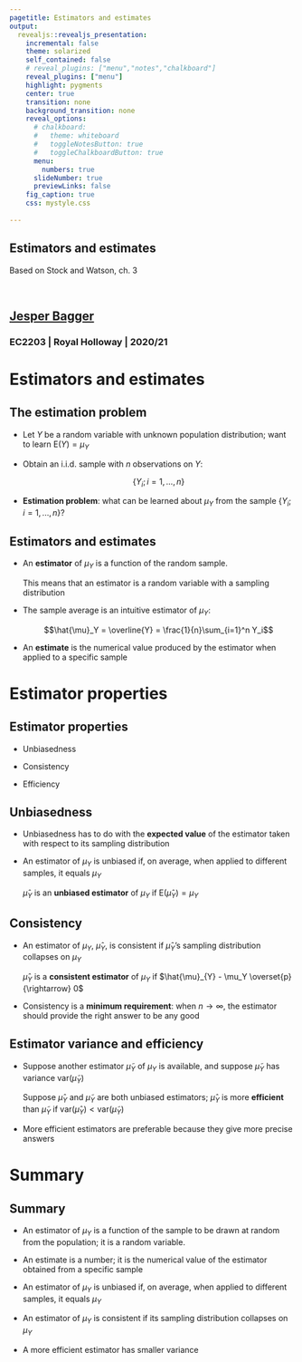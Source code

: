 ```yaml
---
pagetitle: Estimators and estimates
output: 
  revealjs::revealjs_presentation:
    incremental: false
    theme: solarized
    self_contained: false
    # reveal_plugins: ["menu","notes","chalkboard"]
    reveal_plugins: ["menu"]
    highlight: pygments
    center: true
    transition: none
    background_transition: none 
    reveal_options:
      # chalkboard:
      #   theme: whiteboard
      #   toggleNotesButton: true
      #   toggleChalkboardButton: true
      menu:
        numbers: true
      slideNumber: true
      previewLinks: false
    fig_caption: true
    css: mystyle.css
    
--- 
```


<section>

<h1>Estimators and estimates</h1>

Based on Stock and Watson, ch. 3

<br>

<h2>[Jesper Bagger](mailto:jesper.bagger@rhul.ac.uk)</h2>

<h3>EC2203 | Royal Holloway | 2020/21</h3>

</section>

# Estimators and estimates

## The estimation problem

- Let $Y$ be a random variable with unknown population distribution; want to learn $\mathrm{E}(Y) = \mu_Y$

- Obtain an i.i.d. sample with $n$ observations on $Y$: 

  $$\{ Y_i; i=1,...,n \}$$

- **Estimation problem**: what can be learned about $\mu_Y$ from the sample $\{ Y_i; i=1,...,n \}$?

## Estimators and estimates

- An **estimator** of $\mu_Y$ is a function of the random sample.

  This means that an estimator is a random variable with a sampling distribution

- The sample average is an intuitive estimator of $\mu_Y$: 

  $$\hat{\mu}_Y = \overline{Y} = \frac{1}{n}\sum_{i=1}^n Y_i$$

- An **estimate**  is the numerical value produced by the estimator when applied to a specific sample

# Estimator properties

## Estimator properties

- Unbiasedness
  
- Consistency
  
- Efficiency


## Unbiasedness

- Unbiasedness has to do with the **expected value** of the estimator taken with respect to its sampling distribution

- An estimator of $\mu_Y$ is unbiased if, on average, when applied to different samples, it equals $\mu_Y$

  <div class="box"> 
  $\hat{\mu}_Y$ is an **unbiased estimator** of $\mu_Y$ if $\mathrm{E}(\hat{\mu}_{Y}) = \mu_Y$
  </div>
  

## Consistency

- An estimator of $\mu_Y$, $\hat{\mu}_Y$, is consistent if $\hat{\mu}_Y$'s sampling distribution collapses on $\mu_Y$

  <div class="box">
  $\hat{\mu}_{Y}$ is a **consistent estimator** of $\mu_Y$ if $\hat{\mu}_{Y} - \mu_Y \overset{p}{\rightarrow} 0$
  </div>
  
- Consistency is a **minimum requirement**: when $n \rightarrow \infty$, the estimator should provide the right answer to be any good
  

## Estimator variance and efficiency

- Suppose another estimator $\tilde{\mu}_{Y}$ of $\mu_Y$ is available, and suppose $\tilde{\mu}_{Y}$ has variance $\mathrm{var}(\tilde{\mu}_{Y})$

  <div class="box">
  Suppose $\hat{\mu}_{Y}$ and $\tilde{\mu}_{Y}$ are both unbiased estimators; $\hat{\mu}_{Y}$ is more **efficient** than $\tilde{\mu}_{Y}$ if $\mathrm{var}(\hat{\mu}_{Y}) < \mathrm{var}(\tilde{\mu}_{Y})$
  </div>
  
- More efficient estimators are preferable because they give more precise answers

<!-- - Intuition: $\hat{\mu}_{Y}$ uses the information in the sample more efficiently than $\tilde{\mu}_{Y}$ to obtain greater precision. -->

<!-- # The best linear unbiased estimator -->

<!-- ## Linear unbiased estimators -->

<!-- - Consider estimators of $\mu_Y$ on the form  -->

<!--   $$\hat{\mu}_Y = \sum_{i=1}^n \omega_i Y_i,$$ -->

<!--   where $\omega_i$ are non-random weights. -->

<!-- - $\hat{\mu}_Y$ is a **linear estimator** because it is a linear combinations of the sample elements $\{Y_i;i=1,...,n\}$ -->

<!-- - $\hat{\mu}_Y$ is an **unbiased** estimator of $\mu_Y$ if $\sum_{i=1}^n \omega_i = 1$ -->

<!-- ## The best linear unbiased estimator -->

<!-- <div class="box"> -->
<!--   Let $\hat{\mu}_Y = \sum_{i=1}^n \omega_i Y_i$, where $\sum_{i=1}^n \omega_i = 1$ so $\hat{\mu}_Y$ is an unbiased estimator of $\mu_Y$. Then, $\mathrm{var}(\overline{Y}) < \mathrm{var}(\hat{\mu}_Y)$ unless $\hat{\mu}_Y = \overline{Y}$.  -->

<!--   We say that $\hat{\mu}_Y = \overline{Y}$ is the **Best Linear Unbiased Estimator** of $\mu_Y$; for short: $\overline{Y}$ is **BLUE**. -->
<!-- </div> -->

<!-- # The least squares estimator -->

<!-- ## Best fit -->

<!-- - Which estimator $\hat{\mu}_Y$ of $\mu_Y$ provides the best **fit** to the $n$ data points in the sample $\{Y_i;n=1,2,...,n\}$? -->

<!-- - Let $Y_i - \hat{\mu}_Y$ be the **residual** for observation $i$; different estimators $\hat{\mu}_Y$ produces different residuals -->

<!-- - A good fit produces small residuals; effectively, puts the estimate of $\mu_Y$ "close" to the data -->

<!-- ## The least squares estimator -->

<!-- <div class="box"> -->

<!--   Pick the $\hat{\mu}_Y$ that minimizes the **sum of squared residuals** -->

<!--   $$\hat{\mu}_Y = \arg \min_{\mu} \sum_{i=1}^n (Y_i - \mu)^2.$$ -->

<!--   The resulting **least squares** estimator is -->

<!--   $$\hat{\mu}_Y = \overline{Y}$$ -->

<!--   </div> -->

<!-- ## The least squares estimator is BLUE -->

<!-- - $\hat{\mu}_Y = \overline{Y}$ is the intuitive choice of estimator of $\mu_Y$ -->

<!-- - $\hat{\mu}_Y = \overline{Y}$ is the efficient linear estimator of $\mu_Y$ -->

<!-- - $\hat{\mu}_Y = \overline{Y}$ is the least squares estimator of $\mu_Y$ -->


<!-- ## What is the role of random sampling? -->

<!-- - The role of random sampling has not been explicitly considered---but it is important -->

<!-- - Failure to sample at random in the **population of interest** may result in biased estimators -->

<!-- - For example, to estimate the unemployment rate, the population of interest is, say, all 15-70 year olds -->

<!-- - Sampling individuals on a university campus, our unemployment rate estimator will be biased. -->

<!--   The reason? Not every 15-70 year old is equally likely to be sampled when sampling on campus  -->



# Summary

## Summary

- An estimator of $\mu_Y$ is a function of the sample to be drawn at random from the population; it is a random variable.

- An estimate is a number; it is the numerical value of the estimator obtained from a specific sample

- An estimator of $\mu_Y$ is unbiased if, on average, when applied to different samples, it equals $\mu_Y$

- An estimator of $\mu_Y$ is consistent if its sampling distribution collapses on $\mu_Y$

- A more efficient estimator has smaller variance
